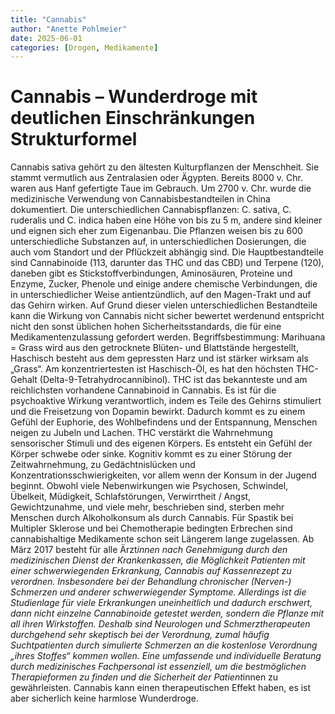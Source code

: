 ```yaml
---
title: "Cannabis"
author: "Anette Pohlmeier"
date: 2025-06-01
categories: [Drogen, Medikamente]
---
```


# Cannabis – Wunderdroge mit deutlichen Einschränkungen Strukturformel   

Cannabis sativa gehört zu den ältesten Kulturpflanzen der Menschheit. Sie stammt vermutlich aus Zentralasien oder Ägypten. Bereits 8000 v. Chr. waren aus Hanf gefertigte Taue im Gebrauch. Um 2700 v. Chr. wurde die medizinische Verwendung von Cannabisbestandteilen in China dokumentiert. 
Die unterschiedlichen Cannabispflanzen: C. sativa, C. ruderalis und C. indica haben eine Höhe von bis zu 5 m, andere sind kleiner und eignen sich eher zum Eigenanbau. Die Pflanzen weisen bis zu 600 unterschiedliche Substanzen auf, in unterschiedlichen Dosierungen, die auch vom Standort und der Pflückzeit abhängig sind. Die Hauptbestandteile sind Cannabinoide (113, darunter das THC und das CBD) und Terpene (120), daneben gibt es Stickstoffverbindungen, Aminosäuren, Proteine und Enzyme, Zucker, Phenole und einige andere chemische Verbindungen, die in unterschiedlicher Weise antientzündlich, auf den Magen-Trakt und auf das Gehirn wirken. Auf Grund dieser vielen unterschiedlichen Bestandteile kann die Wirkung von Cannabis nicht sicher bewertet werdenund entspricht nicht den sonst üblichen hohen Sicherheitsstandards, die für eine Medikamentenzulassung gefordert werden. 
Begriffsbestimmung: Marihuana = Grass wird aus den getrocknete Blüten- und Blattstände hergestellt, Haschisch besteht aus dem gepressten Harz und ist stärker wirksam als „Grass“. Am konzentriertesten ist Haschisch-Öl, es hat den höchsten THC-Gehalt (Delta-9-Tetrahydrocannibinol). 
THC ist das bekannteste und am reichlichsten vorhandene Cannabinoid in Cannabis. Es ist für die psychoaktive Wirkung verantwortlich, indem es Teile des Gehirns stimuliert und die Freisetzung von Dopamin bewirkt. Dadurch kommt es zu einem Gefühl der Euphorie, des Wohlbefindens und der Entspannung, Menschen neigen zu Jubeln und Lachen. THC verstärkt die Wahrnehmung sensorischer Stimuli und des eigenen Körpers. Es entsteht ein Gefühl der Körper schwebe oder sinke. Kognitiv kommt es zu einer Störung der Zeitwahrnehmung, zu Gedächtnislücken und Konzentrationsschwierigkeiten, vor allem wenn der Konsum in der Jugend beginnt. Obwohl viele Nebenwirkungen wie Psychosen, Schwindel, Übelkeit, Müdigkeit, Schlafstörungen, Verwirrtheit / Angst, Gewichtzunahme, und viele mehr, beschrieben sind, sterben mehr Menschen durch Alkoholkonsum als durch Cannabis. 
Für Spastik bei Multipler Sklerose und bei Chemotherapie bedingten Erbrechen sind cannabishaltige Medikamente schon seit Längerem lange zugelassen. Ab März 2017 besteht für alle Ärzt*innen nach Genehmigung durch den medizinischen Dienst der Krankenkassen, die Möglichkeit Patienten mit einer schwerwiegenden Erkrankung, Cannabis auf Kassenrezept zu verordnen. Insbesondere bei der Behandlung chronischer (Nerven-) Schmerzen und anderer schwerwiegender Symptome. Allerdings ist die Studienlage für viele Erkrankungen uneinheitlich und dadurch erschwert, dann nicht einzelne Cannabinoide getestet werden, sondern die Pflanze mit all ihren Wirkstoffen. Deshalb sind Neurologen und Schmerztherapeuten durchgehend sehr skeptisch bei der Verordnung, zumal häufig Suchtpatienten durch simulierte Schmerzen an die kostenlose Verordnung „ihres Stoffes“ kommen wollen. 
Eine umfassende und individuelle Beratung durch medizinisches Fachpersonal ist essenziell, um die bestmöglichen Therapieformen zu finden und die Sicherheit der Patient*innen zu gewährleisten. Cannabis kann einen therapeutischen Effekt haben, es ist aber sicherlich keine harmlose Wunderdroge. 
